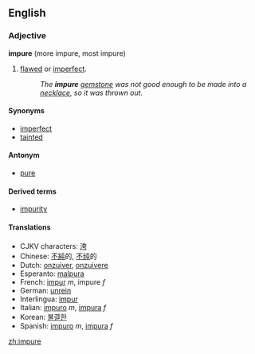 ==English==
===Adjective===
'''impure''' (more impure, most impure)
# [[flawed]] or [[imperfect]].
#: ''The '''impure''' [[gemstone]] was not good enough to be made into a [[necklace]], so it was thrown out.''

====Synonyms====
*[[imperfect]]
*[[tainted]]

====Antonym====
*[[pure]]

====Derived terms====
*[[impurity]]

====Translations====
*CJKV characters: [[洿]]
*Chinese: [[不純]]的, [[不纯]]的
*Dutch: [[onzuiver]], [[onzuivere]]
*Esperanto: [[malpura]]
*French: [[impur]] ''m'', impure ''f''
*German: [[unrein]]
*Interlingua: [[impur]]
*Italian: [[impuro]] ''m'', [[impura]] ''f''
*Korean: [[불결한]]
*Spanish: [[impuro]] ''m'', [[impura]] ''f''

[[zh:impure]]